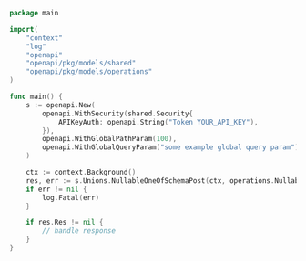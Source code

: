 ```go showLineNumbers copy filename="Nullable One Of Schema Post usage example"
package main

import(
	"context"
	"log"
	"openapi"
	"openapi/pkg/models/shared"
	"openapi/pkg/models/operations"
)

func main() {
    s := openapi.New(
        openapi.WithSecurity(shared.Security{
            APIKeyAuth: openapi.String("Token YOUR_API_KEY"),
        }),
        openapi.WithGlobalPathParam(100),
        openapi.WithGlobalQueryParam("some example global query param"),
    )

    ctx := context.Background()
    res, err := s.Unions.NullableOneOfSchemaPost(ctx, operations.NullableOneOfSchemaPostRequestBody{})
    if err != nil {
        log.Fatal(err)
    }

    if res.Res != nil {
        // handle response
    }
}
```
